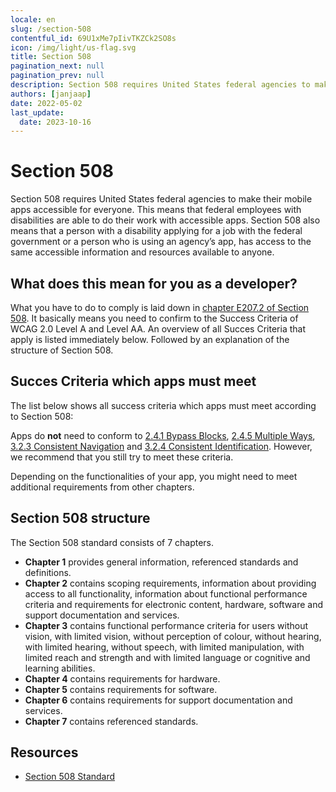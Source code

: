 ```yaml
---
locale: en
slug: /section-508
contentful_id: 69U1xMe7pIivTKZCk2SO8s
icon: /img/light/us-flag.svg
title: Section 508
pagination_next: null
pagination_prev: null
description: Section 508 requires United States federal agencies to make their apps accessible for everyone.
authors: [janjaap]
date: 2022-05-02
last_update:
  date: 2023-10-16
---
```


# Section 508

Section 508 requires United States federal agencies to make their mobile apps accessible for everyone. This means that federal employees with disabilities are able to do their work with accessible apps. Section 508 also means that a person with a disability applying for a job with the federal government or a person who is using an agency’s app, has access to the same accessible information and resources available to anyone.

## What does this mean for you as a developer?

What you have to do to comply is laid down in [chapter E207.2 of Section 508](https://www.access-board.gov/ict/#E207.2). It basically means you need to confirm to the Success Criteria of WCAG 2.0 Level A and Level AA. An overview of all Succes Criteria that apply is listed immediately below. Followed by an explanation of the structure of Section 508.

## Succes Criteria which apps must meet

The list below shows all success criteria which apps must meet according to Section 508:

<LinkList title="List of requirements for Section 508" isHighlighted={false}>
  <LinkListItem url="/en/guidelines/wcag/success-criterion-1-1-1" title="Success Criterion 1.1.1 - Non-text Content - Level A"/>
  <LinkListItem url="/en/guidelines/wcag/success-criterion-1-2-1" title="Success Criterion 1.2.1 - Audio-only and Video-only (Prerecorded) - Level A"/>
  <LinkListItem url="/en/guidelines/wcag/success-criterion-1-2-2" title="Success Criterion 1.2.2 - Captions (Prerecorded) - Level A"/>
  <LinkListItem url="/en/guidelines/wcag/success-criterion-1-2-3" title="Success Criterion 1.2.3 - Audio Description or Media Alternative (Prerecorded) - Level A"/>
  <LinkListItem url="/en/guidelines/wcag/success-criterion-1-2-4" title="Success Criterion 1.2.4 - Captions (Live) - Level AA"/>
  <LinkListItem url="/en/guidelines/wcag/success-criterion-1-2-5" title="Success Criterion 1.2.5 - Audio Description (Prerecorded) - Level AA"/>
  <LinkListItem url="/en/guidelines/wcag/success-criterion-1-3-1" title="Success Criterion 1.3.1 - Info and Relationships - Level A"/>
  <LinkListItem url="/en/guidelines/wcag/success-criterion-1-3-2" title="Success Criterion 1.3.2 - Meaningful Sequence - Level A"/>
  <LinkListItem url="/en/guidelines/wcag/success-criterion-1-3-3" title="Success Criterion 1.3.3 - Sensory Characteristics - Level A"/>
  <LinkListItem url="/en/guidelines/wcag/success-criterion-1-4-1" title="Success Criterion 1.4.1 - Use of Color - Level A"/>
  <LinkListItem url="/en/guidelines/wcag/success-criterion-1-4-2" title="Success Criterion 1.4.2 - Audio Control - Level A"/>
  <LinkListItem url="/en/guidelines/wcag/success-criterion-1-4-3" title="Success Criterion 1.4.3 - Contrast (Minimum) - Level AA"/>
  <LinkListItem url="/en/guidelines/wcag/success-criterion-1-4-4" title="Success Criterion - 1.4.4 Resize text - Level AA"/>
  <LinkListItem url="/en/guidelines/wcag/success-criterion-1-4-5" title="Success Criterion 1.4.5 - Images of Text - Level AA"/>
  <LinkListItem url="/en/guidelines/wcag/success-criterion-2-1-1" title="Success Criterion 2.1.1 - Keyboard - Level A"/>
  <LinkListItem url="/en/guidelines/wcag/success-criterion-2-1-2" title="Success Criterion 2.1.2 - No Keyboard Trap - Level A"/>
  <LinkListItem url="/en/guidelines/wcag/success-criterion-2-2-1" title="Success Criterion 2.2.1 - Timing Adjustable - Level A"/>
  <LinkListItem url="/en/guidelines/wcag/success-criterion-2-2-2" title="Success Criterion 2.2.2 - Pause, Stop, Hide - Level A"/>
  <LinkListItem url="/en/guidelines/wcag/success-criterion-2-3-1" title="Success Criterion 2.3.1 - Three Flashes or Below Threshold - Level A"/>
  <LinkListItem url="/en/guidelines/wcag/success-criterion-2-4-2" title="Success Criterion 2.4.2 - Page Titled - Level A"/>
  <LinkListItem url="/en/guidelines/wcag/success-criterion-2-4-3" title="Success Criterion 2.4.3 - Focus Order - Level A"/>
  <LinkListItem url="/en/guidelines/wcag/success-criterion-2-4-4" title="Success Criterion 2.4.4 - Link Purpose (In Context) - Level A"/>
  <LinkListItem url="/en/guidelines/wcag/success-criterion-2-4-6" title="Success Criterion 2.4.6 - Headings and Labels - Level AA"/>
  <LinkListItem url="/en/guidelines/wcag/success-criterion-2-4-7" title="Success Criterion 2.4.7 - Focus Visible - Level AA"/>
  <LinkListItem url="/en/guidelines/wcag/success-criterion-3-1-1" title="Success Criterion 3.1.1 - Language of Page - Level A"/>
  <LinkListItem url="/en/guidelines/wcag/success-criterion-3-1-2" title="Success Criterion 3.1.2 - Language of Parts - Level AA"/>
  <LinkListItem url="/en/guidelines/wcag/success-criterion-3-2-1" title="Success Criterion 3.2.1 - On Focus - Level A"/>
  <LinkListItem url="/en/guidelines/wcag/success-criterion-3-2-2" title="Success Criterion 3.2.2 - On Input - Level A"/>
  <LinkListItem url="/en/guidelines/wcag/success-criterion-3-3-1" title="Success Criterion 3.3.1 - Error Identification - Level A"/>
  <LinkListItem url="/en/guidelines/wcag/success-criterion-3-3-2" title="Success Criterion 3.3.2 - Labels or Instructions - Level A"/>
  <LinkListItem url="/en/guidelines/wcag/success-criterion-3-3-3" title="Success Criterion 3.3.3 - Error Suggestion - Level AA"/>
  <LinkListItem url="/en/guidelines/wcag/success-criterion-3-3-4" title="Success Criterion 3.3.4 - Error Prevention (Legal, Financial, Data) - Level AA"/>
  <LinkListItem url="/en/guidelines/wcag/success-criterion-4-1-1" title="Success Criterion 4.1.1 - Parsing - Level A"/>
  <LinkListItem url="/en/guidelines/wcag/success-criterion-4-1-2" title="Success Criterion 4.1.2 - Name, Role, Value - Level A"/>
</LinkList>

Apps do **not** need to conform to [2.4.1 Bypass Blocks](/en/guidelines/wcag/success-criterion-2-4-1), [2.4.5 Multiple Ways](/en/guidelines/wcag/success-criterion-2-4-5), [3.2.3 Consistent Navigation](/en/guidelines/wcag/success-criterion-3-2-3) and [3.2.4 Consistent Identification](/en/guidelines/wcag/success-criterion-3-2-4). However, we recommend that you still try to meet these criteria.

Depending on the functionalities of your app, you might need to meet additional requirements from other chapters.

## Section 508 structure

The Section 508 standard consists of 7 chapters.

- **Chapter 1** provides general information, referenced standards and definitions.
- **Chapter 2** contains scoping requirements, information about providing access to all functionality, information about functional performance criteria and requirements for electronic content, hardware, software and support documentation and services.
- **Chapter 3** contains functional performance criteria for users without vision, with limited vision, without perception of colour, without hearing, with limited hearing, without speech, with limited manipulation, with limited reach and strength and with limited language or cognitive and learning abilities.
- **Chapter 4** contains requirements for hardware.
- **Chapter 5** contains requirements for software.
- **Chapter 6** contains requirements for support documentation and services.
- **Chapter 7** contains referenced standards.

## Resources

- [Section 508 Standard](https://www.access-board.gov/ict/)
